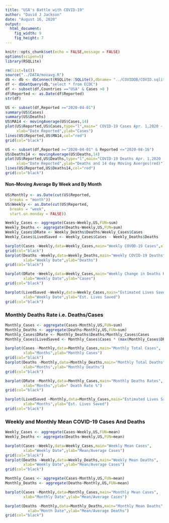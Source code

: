 ```yaml
---
title: "USA's Battle with COVID-19"
author: "David J Jackson"
date: "August 16, 2020"
output: 
  html_document: 
    fig_width: 9
    fig_height: 7
---
```


```r
knitr::opts_chunk$set(echo = FALSE,message = FALSE)
options(scipen=5)
library(RSQLite)
```
```r
rm(list=ls())
source("../DATA/movavg.R")
db <- db <- dbConnect(RSQLite::SQLite(),dbname= "../COVIDDB/COVID.sqlite3")
df <- dbGetQuery(db,"select * from ECDC")
df <- subset(df,Countries =="USA" & Cases >0 )
df$Reported <- as.Date(df$Reported)
str(df)

```
```r
US <- subset(df,Reported >="2020-04-01")
summary(US$Cases)
summary(US$Deaths)
US$MA14 <- movingAverage(US$Cases,14)
plot(US$Reported,US$Cases,type="l",main=" COVID-19 Cases Apr. 1,2020 - Aug. 16, 2020",
     xlab="Date Reported",ylab="Cases")
lines(US$Reported,US$MA14,col="red")
grid(col="black")
```
```r
US <- subset(df,Reported >="2020-04-01" & Reported <="2020-08-16")
US$Deaths14 <- movingAverage(US$Deaths,14)
plot(US$Reported,US$Deaths,type="l",main="COVID-19 Deaths Apr. 1,2020 - Aug. 16, 2020",
     xlab="Date Reported",ylab="Deaths and 14 day Moving Averges(red)")
lines(US$Reported,US$Deaths14,col="red")
grid(col="black")
```

#### Non-Moving Average By Week and By Month

```r
US$Monthly <- as.Date(cut(US$Reported,
  breaks = "month"))
US$Weekly <- as.Date(cut(US$Reported,
  breaks = "week",
  start.on.monday = FALSE))

```
```r
Weekly_Cases <- aggregate(Cases~Weekly,US,FUN=sum)
Weekly_Deaths <- aggregate(Deaths~Weekly,US,FUN=sum)
Weekly_Cases$DRate <- Weekly_Deaths$Deaths/Weekly_Cases$Cases
Weekly_Cases$LivedSaved <- Weekly_Cases$Cases - Weekly_Deaths$Deaths

```
```r
barplot(Cases ~Weekly,data=Weekly_Cases,main="Weekly COVOD-19 Cases",xlab="Weekly Date",ylab="Cases")
grid(col="black")
barplot(Deaths ~Weekly,data=Weekly_Deaths,main="Weekly COVID-19 Deaths",
        xlab="Weekly Date",ylab="Deaths")
grid(col="black")

barplot(DRate ~Weekly,data=Weekly_Cases,main="Weekly Change in Deaths Rates",
        xlab="Weekly Date",ylab="Cases")
grid(col="black")

barplot(LivedSaved ~Weekly,data=Weekly_Cases,main="Estimated Lives Saved Per Week",
        xlab="Weekly Date",ylab="Est. Lives Saved")
grid(col="black")
```

###  Monthly Deaths Rate i.e. Deaths/Cases

```r

Monthly_Cases <- aggregate(Cases~Monthly,US,FUN=sum)
Monthly_Deaths <- aggregate(Deaths~Monthly,US,FUN=sum)
Monthly_Cases$DRate <- Monthly_Deaths$Deaths/Monthly_Cases$Cases
Monthly_Cases$LivedSaved <- Monthly_Cases$Cases * (max(Monthly_Cases$DRate) - Monthly_Cases$DRate)

```
```r
barplot(Cases ~Monthly,data=Monthly_Cases,main="Monthly Total Cases",
        xlab="Months",ylab="Monthly Cases")
grid(col="black")
barplot(Deaths ~Monthly,data=Monthly_Deaths,main="Monthly Total Deaths",
        xlab="Months",ylab="Monthly Deaths")
grid(col="black")

barplot(DRate ~Monthly,data=Monthly_Cases,main="Monthly Deaths Rates",
        xlab="Months",ylab=" Death Rate %")
grid(col="black")

barplot(LivedSaved ~Monthly,data=Monthly_Cases,main="Estimated Lives Saved",
        xlab="Months",ylab="Est. Lives Saved")
grid(col="black")
```

### Weekly and Monthly Mean COVID-19 Cases And Deaths

```r
Weekly_Cases <- aggregate(Cases~Weekly,US,FUN=mean)
Weekly_Deaths <- aggregate(Deaths~Weekly,US,FUN=mean)
```
```r
barplot(Cases ~Weekly,data=Weekly_Cases,main="Weekly Mean Cases",
        xlab="Weekly Date",ylab="Mean/Average Cases")
grid(col="black")
barplot(Deaths ~Weekly,data=Weekly_Deaths,main="Weekly Mean Deaths",
        xlab="Weekly Date",ylab="Mean/Average Cases")
grid(col="black")
```
```r
Monthly_Cases <- aggregate(Cases~Monthly,US,FUN=mean)
Monthly_Deaths <- aggregate(Deaths~Monthly,US,FUN=mean)
```
```r
barplot(Cases ~Monthly,data=Monthly_Cases,main="Monthly Mean Cases",
        xlab="Monthly Date",ylab="Mean/Average Cases")

barplot(Deaths ~Monthly,data=Monthly_Deaths,main="Monthly Mean Deaths",
          xlab="Month Date",ylab="Mean/Average Deaths")
grid(col="black")
```
